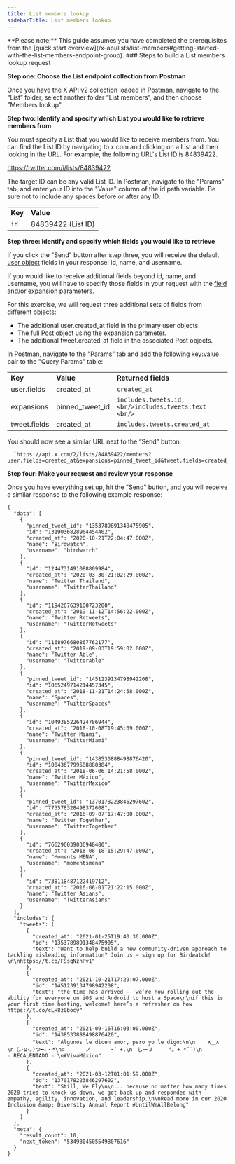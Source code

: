 ---
title: List members lookup
sidebarTitle: List members lookup
---


<Note>
**Please note:** This guide assumes you have completed the prerequisites from the [quick start overview](/x-api/lists/list-members#getting-started-with-the-list-members-endpoint-group).
</Note>
### Steps to build a List members lookup request

**Step one: Choose the List endpoint collection from Postman**

Once you have the X API v2 collection loaded in Postman, navigate to the “List” folder, select another folder “List members”, and then choose "Members lookup".
 

**Step two: Identify and specify which List you would like to retrieve members from**

You must specify a List that you would like to receive members from. You can find the List ID by navigating to x.com and clicking on a List and then looking in the URL. For example, the following URL's List ID is 84839422.

https://twitter.com/i/lists/84839422

The target ID can be any valid List ID. In Postman, navigate to the "Params" tab, and enter your ID into the "Value" column of the id path variable. Be sure not to include any spaces before or after any ID.

|     |     |
| :--- | :--- |
| **Key** | **Value** |
| `id` | 84839422 (List ID) |

**Step three: Identify and specify which fields you would like to retrieve**

If you click the "Send" button after step three, you will receive the default [user object](https://developer.twitter.com/en/docs/twitter-api/data-dictionary/object-model/user) fields in your response: id, name, and username.

If you would like to receive additional fields beyond id, name, and username, you will have to specify those fields in your request with the [field](https://developer.twitter.com/content/developer-twitter/en/docs/twitter-api/data-dictionary/introduction/fields) and/or [expansion](https://developer.twitter.com/en/docs/twitter-api/data-dictionary/introduction/expansions) parameters.

For this exercise, we will request three additional sets of fields from different objects:

* The additional user.created_at field in the primary user objects.
* The full [Post object](https://developer.twitter.com/en/docs/twitter-api/data-dictionary/object-model/tweet) using the expansion parameter.
* The additional tweet.created_at field in the associated Post objects.

In Postman, navigate to the "Params" tab and add the following key:value pair to the "Query Params" table:

|     |     |     |
| :--- | :--- | :--- |
| **Key** | **Value** | **Returned fields** |
| user.fields | created_at | `created_at` |
| expansions | pinned\_tweet\_id | `includes.tweets.id,  <br/>includes.tweets.text  <br/>` |
| tweet.fields | created_at | `includes.tweets.created_at` |

You should now see a similar URL next to the “Send” button:

      `https://api.x.com/2/lists/84839422/members?user.fields=created_at&expansions=pinned_tweet_id&tweet.fields=created_at`


**Step four: Make your request and review your response**

Once you have everything set up, hit the "Send" button, and you will receive a similar response to the following example response:

```
{
  "data": [
    {
      "pinned_tweet_id": "1353789891348475905",
      "id": "1319036828964454402",
      "created_at": "2020-10-21T22:04:47.000Z",
      "name": "Birdwatch",
      "username": "birdwatch"
    },
    {
      "id": "1244731491088809984",
      "created_at": "2020-03-30T21:02:29.000Z",
      "name": "Twitter Thailand",
      "username": "TwitterThailand"
    },
    {
      "id": "1194267639100723200",
      "created_at": "2019-11-12T14:56:22.000Z",
      "name": "Twitter Retweets",
      "username": "TwitterRetweets"
    },
    {
      "id": "1168976680867762177",
      "created_at": "2019-09-03T19:59:02.000Z",
      "name": "Twitter Able",
      "username": "TwitterAble"
    },
    {
      "pinned_tweet_id": "1451239134798942208",
      "id": "1065249714214457345",
      "created_at": "2018-11-21T14:24:58.000Z",
      "name": "Spaces",
      "username": "TwitterSpaces"
    },
    {
      "id": "1049385226424786944",
      "created_at": "2018-10-08T19:45:09.000Z",
      "name": "Twitter Miami",
      "username": "TwitterMiami"
    },
    {
      "pinned_tweet_id": "1438533888498876420",
      "id": "1004367799588880384",
      "created_at": "2018-06-06T14:21:58.000Z",
      "name": "Twitter México",
      "username": "TwitterMexico"
    },
    {
      "pinned_tweet_id": "1370178223846297602",
      "id": "773578328498372608",
      "created_at": "2016-09-07T17:47:00.000Z",
      "name": "Twitter Together",
      "username": "TwitterTogether"
    },
    {
      "id": "766296039036948480",
      "created_at": "2016-08-18T15:29:47.000Z",
      "name": "Moments MENA",
      "username": "momentsmena"
    },
    {
      "id": "738118487122419712",
      "created_at": "2016-06-01T21:22:15.000Z",
      "name": "Twitter Asians",
      "username": "TwitterAsians"
    }
  ],
  "includes": {
    "tweets": [
      {
        "created_at": "2021-01-25T19:40:36.000Z",
        "id": "1353789891348475905",
        "text": "Want to help build a new community-driven approach to tackling misleading information? Join us — sign up for Birdwatch! \n\nhttps://t.co/FSsqNznPy1"
      },
      {
        "created_at": "2021-10-21T17:29:07.000Z",
        "id": "1451239134798942208",
        "text": "the time has arrived -- we’re now rolling out the ability for everyone on iOS and Android to host a Space\n\nif this is your first time hosting, welcome! here’s a refresher on how https://t.co/cLH8z0bocy"
      },
      {
        "created_at": "2021-09-16T16:03:00.000Z",
        "id": "1438533888498876420",
        "text": "Algunos le dicen amor, pero yo le digo:\n\n‌    ∧＿∧　 \n（｡･ω･｡)つ━☆・*\n⊂     　ノ 　　　・゜+.\n　しーＪ　　　°。+ *´¨)\n　　　　　 　　　☆ RECALENTADO ☆ \n#VivaMéxico"
      },
      {
        "created_at": "2021-03-12T01:01:59.000Z",
        "id": "1370178223846297602",
        "text": "Still, We Fly\n\n... because no matter how many times 2020 tried to knock us down, we got back up and responded with empathy, agility, innovation, and leadership.\n\nRead more in our 2020 Inclusion &amp; Diversity Annual Report #UntilWeAllBelong"
      }
    ]
  },
  "meta": {
    "result_count": 10,
    "next_token": "5349804505549807616"
  }
}
```